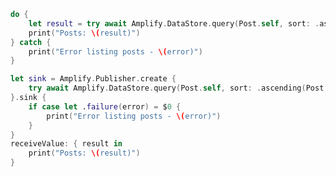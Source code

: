 <BlockSwitcher>

<Block name="Async/Await">

```swift
do {
    let result = try await Amplify.DataStore.query(Post.self, sort: .ascending(Post.keys.rating))
    print("Posts: \(result)")
} catch {
    print("Error listing posts - \(error)")
}
```

</Block>

<Block name="Combine">

```swift
let sink = Amplify.Publisher.create {
    try await Amplify.DataStore.query(Post.self, sort: .ascending(Post.keys.rating))
}.sink {
    if case let .failure(error) = $0 {
        print("Error listing posts - \(error)")
    }
}
receiveValue: { result in
    print("Posts: \(result)")
}
```

</Block>

</BlockSwitcher>